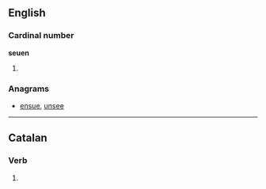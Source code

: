 ==English==

===Cardinal number===
'''seuen'''

# {{obsolete spelling of|[[seven]]}}

===Anagrams===
* [[ensue#English|ensue]], [[unsee#English|unsee]]

----

==Catalan==

===Verb===
{{infl|ca|verb form}}

# {{ca-verb form of|p=3|n=pl|t=pres|m=ind|seure}}